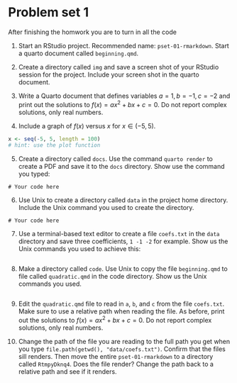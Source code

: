 # Problem set 1 {.unnumberd}

After finishing the homwork you are to turn in all the code

1. Start an RStudio project. Recommended name: `pset-01-rmarkdown`. Start a quarto document called `beginning.qmd`.

2. Create a directory called `img` and save a screen shot of your RStudio session for the project. Include your screen shot in the quarto document.

3. Write a Quarto document that defines variables $a=1, b=-1, c=-2$
and print out the solutions to $f(x) = ax^2+bx+c=0$. 
Do not report complex solutions, only real numbers. 

4. Include a graph of $f(x)$ versus $x$ for $x \in (-5,5)$.


```r
x <- seq(-5, 5, length = 100)
# hint: use the plot function
```

5. Create a directory called `docs`. Use the command `quarto render` to create a PDF and save it to the `docs` directory. Show use the command you typed:

```
# Your code here
```

6. Use Unix to create a directory called `data` in the project home directory. Include the Unix command you used to create the directory.

```
# Your code here
```

7. Use a terminal-based text editor to create a file `coefs.txt` in the `data` directory and save three coefficients, `1 -1 -2` for example. Show us the Unix commands you used to achieve this:

```
```

8. Make a directory called `code`. Use Unix to copy the file `beginning.qmd` to file called `quadratic.qmd` in the code directory. Show us the Unix commands you used.

```
```

9. Edit the `quadratic.qmd` file to read in `a`, `b`, and `c` from the file `coefs.txt`. Make sure to use a relative path when reading the file. As before, print out the solutions to $f(x) = ax^2+bx+c=0$. Do not report complex solutions, only real numbers. 


10. Change the path of the file you are reading to the full path you get when you type `file.path(getwd(), "data/coefs.txt")`. Confirm that the files sill renders. Then move the entire `pset-01-rmarkdown` to a directory called `RtmpyDknq4`.  Does the file render? Change the path back to a relative path and see if it renders.



